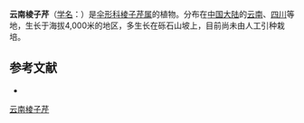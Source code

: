 {{NoteTA|G1=LS}}
{{Speciesbox
| name = 云南棱子芹
| status = 
| status_system = 
| image = 
| genus = Pleurospermum
| species = yunnanense
| authority = Franch.
}}

'''云南棱子芹'''（[[学名|学名]]：{{lang|la|''Pleurospermum yunnanense''}}）是[[伞形科|伞形科]][[棱子芹属|棱子芹属]]的植物。分布在[[中国大陆|中国大陆]]的[[云南|云南]]、[[四川|四川]]等地，生长于海拔4,000米的地区，多生长在砾石山坡上，目前尚未由人工引种栽培。

== 参考文献 ==
<div class="references-small">
* {{cite web| url =http://www.bioinfo.cn/db05/KmzwSpecies.php?action=view&id=29662| title =云南棱子芹| work =《中国高等植物数据库全库》| publisher =中国科学院微生物研究所| author =昆明植物研究所| accessdate =2009-02-26| deadurl =yes| archiveurl =https://web.archive.org/web/20160305063528/http://www.bioinfo.cn/db05/KmzwSpecies.php?action=view&id=29662| archivedate =2016-03-05}}
</div>
{{Taxonbar|from=Q10880889}}

[[Category:棱子芹属|云南棱子芹]]


{{Apiales-stub}}